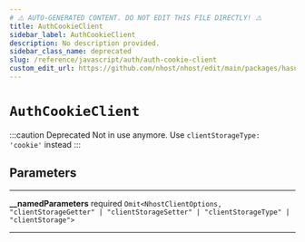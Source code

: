 ```yaml
---
# ⚠️ AUTO-GENERATED CONTENT. DO NOT EDIT THIS FILE DIRECTLY! ⚠️
title: AuthCookieClient
sidebar_label: AuthCookieClient
description: No description provided.
sidebar_class_name: deprecated
slug: /reference/javascript/auth/auth-cookie-client
custom_edit_url: https://github.com/nhost/nhost/edit/main/packages/hasura-auth-js/src/core/cookie-client.ts#L5
---
```


# `AuthCookieClient`

:::caution Deprecated
Not in use anymore. Use `clientStorageType: 'cookie'` instead
:::

## Parameters

---

**<span className="parameter-name">\_\_namedParameters</span>** <span className="optional-status">required</span> `Omit<NhostClientOptions, "clientStorageGetter" | "clientStorageSetter" | "clientStorageType" | "clientStorage">`

---
